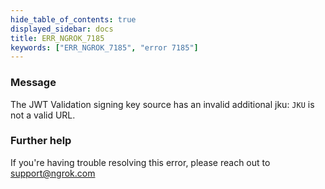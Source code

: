 ```yaml
---
hide_table_of_contents: true
displayed_sidebar: docs
title: ERR_NGROK_7185
keywords: ["ERR_NGROK_7185", "error 7185"]
---
```


### Message

The JWT Validation signing key source has an invalid additional jku: `JKU` is not a valid URL.

### Further help

If you're having trouble resolving this error, please reach out to [support@ngrok.com](mailto:support@ngrok.com?subject=Help%20with%20ERR_NGROK_7185)
